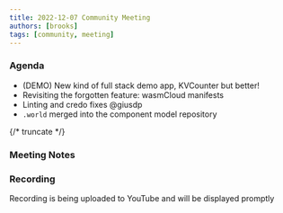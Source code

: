 ```yaml
---
title: 2022-12-07 Community Meeting
authors: [brooks]
tags: [community, meeting]
---
```


### Agenda

- (DEMO) New kind of full stack demo app, KVCounter but better!
- Revisiting the forgotten feature: wasmCloud manifests
- Linting and credo fixes @giusdp
- `.world` merged into the component model repository

{/* truncate */}

### Meeting Notes

### Recording

Recording is being uploaded to YouTube and will be displayed promptly
